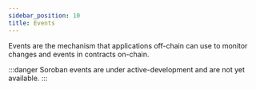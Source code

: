 ```yaml
---
sidebar_position: 10
title: Events
---
```


Events are the mechanism that applications off-chain can use to monitor changes and events in contracts on-chain.

:::danger Soroban events are under active-development and are not yet available. :::
